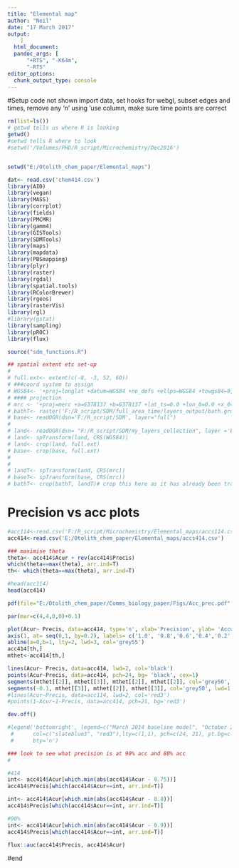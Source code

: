 ```yaml
---
title: "Elemental map"
author: "Neil"
date: "17 March 2017"
output:
    ]
  html_document: 
  pandoc_args: [
      "+RTS", "-K64m",
      "-RTS"
editor_options: 
  chunk_output_type: console
---
```


#Setup
code not shown
import data, set hooks for webgl, subset edges and times, remove any 'n' using 'use column, make sure time points are correct
```r


rm(list=ls())
# getwd tells us where R is looking
getwd()
#setwd tells R where to look
#setwd('/Volumes/PHD/R_script/Microchemistry/Dec2016')


setwd("E:/Otolith_chem_paper/Elemental_maps")

dat<- read.csv('chem414.csv')
library(AID)
library(vegan)
library(MASS)
library(corrplot)
library(fields)
library(PMCMR)
library(gamm4)
library(GISTools)
library(SDMTools)
library(maps)
library(mapdata)
library(PBSmapping)
library(plyr)
library(raster)
library(rgdal)
library(spatial.tools)
library(RColorBrewer)
library(rgeos)
library(rasterVis)
library(rgl)
#library(gstat)
library(sampling)
library(pROC)
library(flux)

source("sdm_functions.R")

## spatial extent etc set-up
# 
# full.ext<- extent(c(-8, -3, 52, 60))
# ###coord system to assign
# WGS84<- '+proj=longlat +datum=WGS84 +no_defs +ellps=WGS84 +towgs84=0,0,0'
# #### projection
# mrc <- '+proj=merc +a=6378137 +b=6378137 +lat_ts=0.0 +lon_0=0.0 +x_0=0.0 +y_0=0 +k=1.0 +units=m +nadgrids=@null +wktext +no_defs'
# bathT<- raster('F:/R_script/SDM/full_area_time/layers_output/bath.grd')
# base<- readOGR(dsn='F:/R_script/SDM', layer="full")
# 
# land<- readOGR(dsn= "F:/R_script/SDM/my_layers_collection", layer ='Britain_Proj_Dist')
# land<- spTransform(land, CRS(WGS84))
# land<- crop(land, full.ext)
# base<- crop(base, full.ext)
# 
# 
# landT<- spTransform(land, CRS(mrc))
# baseT<- spTransform(base, CRS(mrc))
# bathT<- crop(bathT, landT)# crop this here as it has already been transformed

```


# Precision vs acc plots

```r
#acc114<-read.csv('F:/R_script/Microchemistry/Elemental_maps/accs114.csv')
acc414<-read.csv('E:/Otolith_chem_paper/Elemental_maps/accs414.csv')

### maximise theta
theta<- acc414$Acur + rev(acc414$Precis)
which(theta==max(theta), arr.ind=T)
th<- which(theta==max(theta), arr.ind=T)

#head(acc114)
head(acc414)

pdf(file="E:/Otolith_chem_paper/Comms_biology_paper/Figs/Acc_prec.pdf",width=4, height=4)

par(mar=c(4,4,0,0)+0.1)

plot(Acur~ Precis, data=acc414, type='n', xlab='Precision', ylab= 'Accuracy', xaxt='n')
axis(1, at= seq(0,1, by=0.2), labels= c('1.0', '0.8','0.6','0.4','0.2','0.0'))
abline(a=0,b=1, lty=2, lwd=3, col='grey55')
acc414[th,]
mthet<-acc414[th,]

lines(Acur~ Precis, data=acc414, lwd=2, col='black')
points(Acur~Precis, data=acc414, pch=24, bg= 'black', cex=1)
segments(mthet[[2]], mthet[[3]], mthet[[2]], mthet[[2]], col='grey50', lwd=1.5)
segments(-0.1, mthet[[3]], mthet[[2]], mthet[[3]], col='grey50', lwd=1.5)
#lines(Acur~Precis, data=acc114, lwd=2, col='red3')
#points(1-Acur~1-Precis, data=acc414, pch=21, bg='red3')

dev.off()

#legend('bottomright', legend=c("March 2014 baseline model", "October 2014 baseline model"),
 #      col=c("slateblue3", "red3"),lty=c(1,1), pch=c(24, 21), pt.bg=c("slateblue3", "red3"),
 #      bty='n')

### look to see what precision is at 90% acc and 80% acc
#

#414
int<- acc414$Acur[which.min(abs(acc414$Acur - 0.75))]
acc414$Precis[which(acc414$Acur==int, arr.ind=T)]

int<- acc414$Acur[which.min(abs(acc414$Acur - 0.8))]
acc414$Precis[which(acc414$Acur==int, arr.ind=T)]

#90%
int<- acc414$Acur[which.min(abs(acc414$Acur - 0.9))]
acc414$Precis[which(acc414$Acur==int, arr.ind=T)]

flux::auc(acc414$Precis, acc414$Acur)


```


#end
